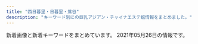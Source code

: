 ```yaml
---
title: "西日暮里・日暮里・鶯谷"
description: "キーワード別にの巨乳アジアン・チャイナエステ嬢情報をまとめました。"
---
```


新着画像と新着キーワードをまとめています。
2021年05月26日の情報です。

<DmmAffiliateIns />
<KeywordTable
  shops={
    [
    {
        "keywords": {},
        "img_links": [
            "http://www.es-minami.com/gals/sayuri2.jpg",
            "http://es-minami.com/images/mika1.jpg",
            "http://www.es-minami.com/img/riri1.jpg",
            "http://es-minami.com/images/nana1.jpg",
            "http://www.es-minami.com/images/sayuri1.jpg",
            "http://www.es-minami.com/images/riri1.jpg",
            "http://www.es-minami.com/gals/sakura1.jpg",
            "http://es-minami.com/gals/yuki1.jpg",
            "http://es-minami.com/gals/mika1.jpg",
            "http://es-minami.com/gals/rika1.jpg",
            "http://es-minami.com/img/mika1.jpg",
            "http://www.es-minami.com/images/mika2.jpg",
            "http://www.es-minami.com/images/sayuri2.jpg",
            "http://www.es-minami.com/images/yuki1.jpg",
            "http://www.es-minami.com/images/staff-bar.png",
            "http://www.es-minami.com/images/mika1.jpg",
            "http://www.es-minami.com/gals/mika1.jpg",
            "http://es-minami.com/img/yuki1.jpg",
            "http://www.es-minami.com/gals/yuki1.jpg",
            "http://es-minami.com/img/sayuri1.jpg",
            "http://es-minami.com/img/riri1.jpg",
            "http://www.es-minami.com/images/nana1.jpg",
            "http://www.es-minami.com/images/pick_staff6.jpg",
            "http://es-minami.com/gals/nana1.jpg",
            "http://es-minami.com/gals/sayuri1.jpg",
            "http://www.es-minami.com/images/mobole.png",
            "http://es-minami.com/img/nana1.jpg",
            "http://es-minami.com/images/sayuri2.jpg",
            "http://es-minami.com/images/sayuri1.jpg",
            "http://es-minami.com/gals/sayuri2.jpg",
            "http://es-minami.com/gals/mika2.jpg",
            "http://www.es-minami.com/img/nana1.jpg",
            "http://www.es-minami.com/images/news.png",
            "http://es-minami.com/images/rika1.jpg",
            "http://www.es-minami.com/img/yuki1.jpg",
            "http://www.es-minami.com/gals/sayuri1.jpg",
            "http://www.es-minami.com/images/rika1.jpg",
            "http://www.es-minami.com/gals/rika1.jpg",
            "http://www.es-minami.com/img/mika1.jpg",
            "http://es-minami.com/img/sayuri2.jpg",
            "http://es-minami.com/images/news.png",
            "http://es-minami.com/img/mika2.jpg",
            "http://es-minami.com/gals/sakura1.jpg",
            "http://es-minami.com/images/staff-bar.png",
            "http://es-minami.com/images/mika2.jpg",
            "http://www.es-minami.com/img/mika2.jpg",
            "http://www.es-minami.com/img/sayuri1.jpg",
            "http://es-minami.com/images/yuki1.jpg",
            "http://www.es-minami.com/img/sayuri2.jpg",
            "http://www.es-minami.com/gals/mika2.jpg",
            "http://es-minami.com/images/pick_staff6.jpg",
            "http://es-minami.com/images/riri1.jpg",
            "http://www.es-minami.com/gals/nana1.jpg",
            "http://es-minami.com/gals/riri1.jpg",
            "http://www.es-minami.com/gals/riri1.jpg",
            "http://es-minami.com/images/mobole.png"
        ],
        "url": "http://es-minami.com/",
        "station": "JR\u65e5\u66ae\u91cc\u99c5\u6771\u53e3",
        "name": "\u307f\u306a\u307f"
    },
    {
        "station": "JR\u65e5\u66ae\u91cc\u99c5\u5357\u53e3",
        "img_links": [
            "http://momo.tyo.cm/images/tit_com04.png",
            "http://momo.tyo.cm/photos/sites/53/2021/02/2021021607405882.jpg",
            "http://momo.tyo.cm/images/tit04.png",
            "http://momo.tyo.cm/images/tit_com02.png",
            "http://momo.tyo.cm/images/top_slider01.jpg",
            "http://momo.tyo.cm/images/tit_link01.png",
            "http://momo.tyo.cm/images/tit_com.png",
            "http://momo.tyo.cm/images/top_slider02.jpg",
            "http://momo.tyo.cm/images/border01.png",
            "http://momo.tyo.cm/images/nav_link01.png",
            "http://momo.tyo.cm/images/tit_com05.png",
            "http://momo.tyo.cm/images/nav_link06.png",
            "http://momo.tyo.cm/images/bg_pick.png",
            "http://momo.tyo.cm/images/nav_link02.png",
            "http://momo.tyo.cm/photos/sites/53/2021/02/2021021607405730.jpg",
            "http://momo.tyo.cm/images/pagetop.png",
            "http://momo.tyo.cm/images/tit_staff.png",
            "http://momo.tyo.cm/images/tit_com01.png",
            "http://momo.tyo.cm/images/tit01.png",
            "http://momo.tyo.cm/images/nav_link03.png",
            "http://momo.tyo.cm/photos/sites/53/2021/02/2021021607405578.jpg",
            "http://momo.tyo.cm/photos/sites/53/2021/02/2021021607405658.jpg",
            "http://momo.tyo.cm/images/nav_link05.png",
            "http://momo.tyo.cm/images/border02.png",
            "http://momo.tyo.cm/images/tit05.png",
            "http://momo.tyo.cm/images/news.png",
            "http://momo.tyo.cm/images/nav_link04.png",
            "http://momo.tyo.cm/images/tit_com03.png",
            "http://momo.tyo.cm/images/tit03.png",
            "http://momo.tyo.cm/images/tit02.png"
        ],
        "keywords": {
            "86": 15,
            "D": 20,
            "85": 5
        },
        "url": "http://momo.tyo.cm/",
        "name": "\u6843"
    },
    {
        "url": "http://minopom.xyz/",
        "img_links": [
            "http://www.minopom.xyz/picture/head.jpg",
            "http://www.minopom.xyz/uploads/allimg/210410/1-21041014500NX.jpg",
            "http://minopom.xyz/uploads/allimg/210410/1-21041014500NX.jpg",
            "http://www.minopom.xyz/uploads/allimg/210410/1-210410144PY50.jpg",
            "http://minopom.xyz/uploads/210406/1-2104061433121E.jpg",
            "http://www.minopom.xyz/picture/totop_04.png",
            "http://minopom.xyz/uploads/210406/1-210406143244C2.jpg",
            "http://minopom.xyz/uploads/allimg/210410/1-210410144U4934.jpg",
            "http://minopom.xyz/picture/img.site-builder.jpg",
            "http://minopom.xyz/uploads/210406/1-210406143111G0.jpg",
            "http://minopom.xyz/picture/room2.jpg",
            "http://minopom.xyz/uploads/allimg/210410/1-210410144PY50.jpg",
            "http://minopom.xyz/picture/head.jpg",
            "http://www.minopom.xyz/uploads/allimg/210410/1-2104101450455A.jpg",
            "http://minopom.xyz/uploads/allimg/210410/1-2104101450455A.jpg",
            "http://minopom.xyz/picture/totop_04.png",
            "http://minopom.xyz/uploads/210419/1-21041914162C16.jpg",
            "http://minopom.xyz/uploads/210430/1-2104301Q63S18.jpg",
            "http://www.minopom.xyz/uploads/allimg/210410/1-210410145124148.jpg",
            "http://minopom.xyz/picture/room1.jpg",
            "http://minopom.xyz/uploads/allimg/210410/1-210410145204C9.jpg",
            "http://www.minopom.xyz/uploads/allimg/210410/1-210410144U4934.jpg",
            "http://www.minopom.xyz/uploads/allimg/210410/1-21041014413S64.jpg",
            "http://minopom.xyz/picture/room3.jpg",
            "http://www.minopom.xyz/uploads/allimg/210406/1-21040614313L45.jpg",
            "http://minopom.xyz/uploads/allimg/210406/1-21040614313L45.jpg",
            "http://minopom.xyz/uploads/allimg/210410/1-21041014450GC.jpg",
            "http://minopom.xyz/uploads/allimg/210410/1-210410144323118.jpg",
            "http://minopom.xyz/uploads/allimg/210410/1-21041014413S64.jpg",
            "http://www.minopom.xyz/picture/img.site-builder.jpg",
            "http://minopom.xyz/uploads/allimg/210410/1-210410145124148.jpg"
        ],
        "station": "JR\u7530\u7aef\u99c5",
        "keywords": {
            "\u4e73": 3
        },
        "name": "\u30ed\u30fc\u30ba"
    },
    {
        "station": "JR\u9daf\u8c37\u99c5\u5317\u53e3",
        "url": "http://es-rlx.com/",
        "name": "\u5065\u7f8e\u5802",
        "img_links": [
            "http://es-rlx.com/img/ttl_mobile.png",
            "http://es-rlx.com/staff/yuki/01mb.jpg",
            "http://es-rlx.com/img/access/road02.jpg",
            "http://es-rlx.com/img/access/road04.jpg",
            "http://es-rlx.com/img/ttl_staff.png",
            "http://es-rlx.com/img/access/kanban.png",
            "http://es-rlx.com/pic/top1.jpg",
            "http://es-rlx.com/img/access/roaddm.png",
            "http://es-rlx.com/staff/sakura/01.jpg",
            "http://es-rlx.com/img/access/road03.jpg",
            "http://es-rlx.com/img/access/road01.jpg",
            "http://es-rlx.com/staff/yuki/01.jpg",
            "http://es-rlx.com/i/files/homeimg.jpg",
            "http://es-rlx.com/pic/top3.jpg",
            "http://es-rlx.com/img/youtube.jpg",
            "http://es-rlx.com/staff/minami/01mb.jpg",
            "http://es-rlx.com/staff/minami/01.jpg",
            "http://es-rlx.com/staff/sakura/01mb.jpg",
            "http://es-rlx.com/img/ttl_tnew.png",
            "http://es-rlx.com/pic/top2.jpg",
            "http://es-rlx.com/img/ttl_rec.png",
            "http://es-rlx.com/pic/head.png",
            "http://es-rlx.com/img/ft_tel.png"
        ],
        "keywords": {
            "C": 15
        }
    },
    {
        "img_links": [
            "http://chou.ies.bz/images/top.png",
            "http://chou.ies.bz/photos/sites/85/2020/12/2020121802483415.jpg",
            "http://chou.ies.bz/photos/sites/85/2019/12/2019120602315853.jpg",
            "http://chou.ies.bz/photos/sites/85/2020/10/2020100610370157.jpg",
            "http://chou.ies.bz/photos/sites/85/2019/07/2019070106330942.jpg",
            "http://chou.ies.bz/photos/sites/85/2019/07/2019070106340260.jpg",
            "http://chou.ies.bz/photos/sites/85/2019/07/2019070509385227.jpg",
            "http://chou.ies.bz/images/s_pick.png",
            "http://chou.ies.bz/photos/sites/85/2020/12/2020120204150858.jpg",
            "http://chou.ies.bz/images/n1.jpg",
            "http://chou.ies.bz/photos/sites/85/2019/07/2019070106333414.jpg",
            "http://chou.ies.bz/photos/sites/85/2021/04/2021042710033582.jpg",
            "http://chou.ies.bz/images/s1.png",
            "http://chou.ies.bz/images/mobile.png",
            "http://chou.ies.bz/photos/sites/85/2020/10/2020100610383828.jpg",
            "http://chou.ies.bz/photos/sites/85/2019/06/2019062803491517.jpg",
            "http://chou.ies.bz/images/s_news.png",
            "http://chou.ies.bz/images/s_staff.jpg",
            "http://chou.ies.bz/images/s3.png",
            "http://chou.ies.bz/photos/sites/85/2019/07/2019070106320474.jpg",
            "http://chou.ies.bz/photos/sites/85/2020/12/2020120204265615.jpg",
            "http://chou.ies.bz/images/n3.png",
            "http://chou.ies.bz/photos/sites/85/2021/05/2021051201142065.jpg",
            "http://chou.ies.bz/images/s_link.png"
        ],
        "url": "http://chou.ies.bz/",
        "name": "\u706f\u308a\u5c4b",
        "keywords": {
            "86": 8,
            "E": 1,
            "84": 2,
            "85": 1,
            "87": 2,
            "D": 11,
            "C": 1
        },
        "station": "JR\u897f\u65e5\u66ae\u91cc\u99c5"
    },
    {
        "keywords": {
            "C": 6
        },
        "url": "http://www.en-nippori.net/",
        "station": "JR\u65e5\u66ae\u91cc\u99c5\u6771\u53e3",
        "name": "\u7e01",
        "img_links": [
            "http://www.en-nippori.net/image/therapist/02.jpg",
            "http://www.en-nippori.net/image/therapist/06.jpg",
            "http://www.en-nippori.net/image/mainparts/images/navi01_05.jpg",
            "http://www.en-nippori.net/image/therapist/03.jpg",
            "http://www.en-nippori.net/image/therapist/04.jpg",
            "http://www.en-nippori.net/image/therapist/01.jpg",
            "http://www.en-nippori.net/image/mainparts/images/navi01_04.jpg",
            "http://www.en-nippori.net/image/mainparts/images/navi01_02.jpg",
            "http://www.en-nippori.net/image/mainparts/images/navi01_07.jpg",
            "http://www.en-nippori.net/image/mainparts/main.jpg",
            "http://www.en-nippori.net/image/index/top.jpg",
            "http://www.en-nippori.net/image/mainparts/images/navi01_03.jpg",
            "http://www.en-nippori.net/image/mainparts/images/navi01_06.jpg"
        ]
    },
    {
        "img_links": [
            "http://lillian.work/icon/google_plus.png",
            "http://lillian.work/room/esthe1.jpg",
            "http://lillian.work/room/esthe3.jpg",
            "http://lillian.work/room/room-l4.jpg",
            "http://lillian.work/images/main1.jpg",
            "http://lillian.work/staff/nana-l1.jpg",
            "http://lillian.work/room/esthe2.jpg",
            "http://lillian.work/button/staff.png",
            "http://lillian.work/staff/miki-s1.jpg",
            "http://lillian.work/room/room-l2.jpg",
            "http://lillian.work/images/footer-l.png",
            "http://lillian.work/images/clear.png",
            "http://lillian.work/images/main-sp.jpg",
            "http://lillian.work/room/tl1.jpg",
            "http://lillian.work/room/room-l1.jpg",
            "http://lillian.work/staff/nana-s1.jpg",
            "http://lillian.work/room/tl2.jpg",
            "http://lillian.work/room/tl3.jpg",
            "http://lillian.work/images/flower.png",
            "http://lillian.work/icon/twitter.png",
            "http://lillian.work/icon/line.png",
            "http://lillian.work/room/room-l3.jpg",
            "http://lillian.work/images/header3.png",
            "http://lillian.work/images/footer-r.png",
            "http://lillian.work/icon/facebook.png",
            "http://lillian.work/button/home.png",
            "http://lillian.work/staff/miki-l1.jpg"
        ],
        "url": "http://lillian.work/",
        "station": "JR\u9daf\u8c37\u99c5\u5317\u53e3",
        "name": "Oasis\uff5e\u30aa\u30a2\u30b7\u30b9",
        "keywords": {}
    },
    {
        "station": "JR\u897f\u65e5\u66ae\u91cc\u99c5",
        "url": "http://flowerscent.este.work/",
        "img_links": [
            "http://flowerscent.este.work/head_3_4691_1556258938113847.png",
            "http://flowerscent.este.work/2/uploadimg/1621772192.jpeg",
            "http://flowerscent.este.work/2/uploadimg/1621772225.jpg",
            "http://flowerscent.este.work/2/uploadimg/1600260826.jpg",
            "http://flowerscent.este.work/2/uploadimg/1599833697.jpg",
            "http://flowerscent.este.work/head_1_4691_1553674270167089.png",
            "http://flowerscent.este.work/head_2_4691_1553674270815382.png"
        ],
        "name": "\u3075\u308f\u3075\u308f",
        "keywords": {
            "84": 12,
            "86": 12,
            "87": 24,
            "D": 12,
            "E": 24,
            "83": 36,
            "C": 48
        }
    },
    {
        "img_links": [
            "http://www.mac-riraku106.xyz/static/picture/top-img01.png",
            "http://www.mac-riraku106.xyz/static/picture/call.png",
            "http://www.mac-riraku106.xyz/uploads/200501/1-200501145011C2.jpg",
            "http://www.mac-riraku106.xyz/static/picture/tel.png",
            "http://www.mac-riraku106.xyz/uploads/190723/34-1.jpg",
            "http://www.mac-riraku106.xyz/uploads/200501/1-200501144951148.jpg",
            "http://www.mac-riraku106.xyz/uploads/191008/1-19100Q5451M20.jpg",
            "http://www.mac-riraku106.xyz/static/picture/2.jpg",
            "http://www.mac-riraku106.xyz/uploads/191209/1-1912091229204E.jpg",
            "http://www.mac-riraku106.xyz/uploads/191106/1-191106092S0357.jpg",
            "http://www.mac-riraku106.xyz/uploads/190723/33-1.jpg",
            "http://www.mac-riraku106.xyz/uploads/190926/1-1Z926131T2408.jpg",
            "http://www.mac-riraku106.xyz/uploads/191106/1-191106092T0531.jpg",
            "http://www.mac-riraku106.xyz/uploads/191219/1-191219124141563.jpg",
            "http://www.mac-riraku106.xyz/uploads/200325/1-2003251H312V4.jpg",
            "http://www.mac-riraku106.xyz/uploads/190906/1-1ZZ612503C39.jpg",
            "http://www.mac-riraku106.xyz/static/picture/1.jpg",
            "http://www.mac-riraku106.xyz/uploads/191106/1-191106092J62Y.jpg",
            "http://www.mac-riraku106.xyz/uploads/200310/1-20031013091I08.jpg",
            "http://www.mac-riraku106.xyz/uploads/191219/1-19121912423J29.jpg",
            "http://www.mac-riraku106.xyz/uploads/200818/1-200QQ554231G.jpg",
            "http://www.mac-riraku106.xyz/uploads/190723/23-1.jpg",
            "http://www.mac-riraku106.xyz/uploads/190723/10-2.jpg",
            "http://www.mac-riraku106.xyz/static/picture/michi02.png",
            "http://www.mac-riraku106.xyz/uploads/190723/23-3.jpg",
            "http://www.mac-riraku106.xyz/uploads/200801/1-200P1110631926.jpg",
            "http://www.mac-riraku106.xyz/uploads/200501/1-200501145002a7.jpg",
            "http://www.mac-riraku106.xyz/static/picture/top-img02.png",
            "http://www.mac-riraku106.xyz/uploads/190723/10-1.jpg",
            "http://www.mac-riraku106.xyz/uploads/190723/25-1.jpg",
            "http://www.mac-riraku106.xyz/uploads/200801/1-200P1110412514.jpg",
            "http://www.mac-riraku106.xyz/uploads/200310/1-200310130Z0421.jpg",
            "http://www.mac-riraku106.xyz/static/picture/michi01.png",
            "http://www.mac-riraku106.xyz/uploads/200317/1-20031G4420c38.jpg",
            "http://www.mac-riraku106.xyz/uploads/200801/1-200P1110A4M2.jpg",
            "http://www.mac-riraku106.xyz/uploads/190723/23-2.jpg",
            "http://www.mac-riraku106.xyz/uploads/190723/1-2.jpg",
            "http://www.mac-riraku106.xyz/uploads/200310/1-200310130925920.jpg",
            "http://www.mac-riraku106.xyz/uploads/190826/1-1ZR6144611E0.jpg",
            "http://www.mac-riraku106.xyz/uploads/191008/1-19100Q5453V63.jpg",
            "http://www.mac-riraku106.xyz/uploads/190723/30-1.jpg",
            "http://www.mac-riraku106.xyz/uploads/200317/1-20031G44220J0.jpg",
            "http://www.mac-riraku106.xyz/uploads/190723/21-1.jpg",
            "http://www.mac-riraku106.xyz/uploads/191128/1-19112Q3102OP.jpg",
            "http://www.mac-riraku106.xyz/uploads/191128/1-19112Q3111UF.jpg",
            "http://www.mac-riraku106.xyz/uploads/191128/1-19112Q31009521.jpg",
            "http://www.mac-riraku106.xyz/uploads/200818/1-200QQ5535E92.jpg",
            "http://www.mac-riraku106.xyz/uploads/190926/1-1Z926131R6102.jpg",
            "http://www.mac-riraku106.xyz/uploads/200501/1-200501125300127.jpg",
            "http://www.mac-riraku106.xyz/uploads/190826/1-1ZR614462Qa.jpg",
            "http://www.mac-riraku106.xyz/static/picture/top-img03.png",
            "http://www.mac-riraku106.xyz/uploads/200818/1-200QQ55415J4.jpg",
            "http://www.mac-riraku106.xyz/uploads/200317/1-20031G44235R7.jpg",
            "http://www.mac-riraku106.xyz/uploads/200501/1-200501125251121.jpg",
            "http://www.mac-riraku106.xyz/uploads/200325/1-2003251H340B9.jpg",
            "http://www.mac-riraku106.xyz/uploads/190906/1-1ZZ6125225A4.jpg",
            "http://www.mac-riraku106.xyz/uploads/191209/1-191209123459153.jpg",
            "http://www.mac-riraku106.xyz/uploads/200501/1-200501125150516.jpg",
            "http://www.mac-riraku106.xyz/uploads/190723/1-1.jpg",
            "http://www.mac-riraku106.xyz/uploads/191209/1-191209122ZY50.jpg",
            "http://www.mac-riraku106.xyz/uploads/200501/1-200501125159161.jpg",
            "http://www.mac-riraku106.xyz/uploads/200608/1-20060Q02506204.jpg",
            "http://www.mac-riraku106.xyz/static/picture/top-img09.png",
            "http://www.mac-riraku106.xyz/uploads/200608/1-20060Q0251EY.jpg"
        ],
        "name": "\u306f\u305f\u3061",
        "keywords": {
            "94": 3,
            "85": 15,
            "F": 3,
            "C": 19,
            "E": 6,
            "D": 47,
            "86": 19
        },
        "url": "http://www.mac-riraku106.xyz/",
        "station": "JR\u65e5\u66ae\u91cc\u99c5\u5357\u53e3"
    },
    {
        "station": "JR\u897f\u65e5\u66ae\u91cc\u99c5",
        "url": "http://www.hohoemi.es-relax.info/",
        "img_links": [
            "http://www.hohoemi.es-relax.info/images/r01.jpg",
            "http://www.hohoemi.es-relax.info/images/r03.jpg",
            "http://www.hohoemi.es-relax.info/images/162-1.jpg",
            "http://www.hohoemi.es-relax.info/gals/mirai1.jpg",
            "http://www.hohoemi.es-relax.info/i/room/r01.jpg",
            "http://www.hohoemi.es-relax.info/images/r02.jpg",
            "http://www.hohoemi.es-relax.info/i/room/r02.jpg",
            "http://www.hohoemi.es-relax.info/gals/monika1.jpg",
            "http://www.hohoemi.es-relax.info/gals/karin1.jpg",
            "http://www.hohoemi.es-relax.info/images/newsbar.jpg",
            "http://www.hohoemi.es-relax.info/gals/nana1.jpg",
            "http://www.hohoemi.es-relax.info/i/room/r03.jpg",
            "http://www.hohoemi.es-relax.info/images/img02.jpg",
            "http://www.hohoemi.es-relax.info/images/r05.jpg",
            "http://www.hohoemi.es-relax.info/images/r04.jpg",
            "http://www.hohoemi.es-relax.info/gals/yuri1.jpg",
            "http://www.hohoemi.es-relax.info/i/room/r04.jpg",
            "http://www.hohoemi.es-relax.info/images/img04.jpg",
            "http://www.hohoemi.es-relax.info/gals/nanami1.jpg",
            "http://www.hohoemi.es-relax.info/gals/yuyu1.jpg",
            "http://www.hohoemi.es-relax.info/images/img03.jpg"
        ],
        "name": "\u307b\u307b\u3048\u307f",
        "keywords": {}
    },
    {
        "img_links": [
            "http://onkyoukou.tyo.cm/images/s_link.jpg",
            "http://onkyoukou.tyo.cm/photos/sites/88/2017/03/staff4.jpg",
            "http://onkyoukou.tyo.cm/images/mobile.jpg",
            "http://onkyoukou.tyo.cm/images/s_staff1.jpg",
            "http://onkyoukou.tyo.cm/images/s_pick.jpg",
            "http://onkyoukou.tyo.cm/photos/sites/88/2017/03/staff1.jpg",
            "http://onkyoukou.tyo.cm/images/nbj1.jpg",
            "http://onkyoukou.tyo.cm/images/s_staff.jpg",
            "http://onkyoukou.tyo.cm/images/acc2.jpg",
            "http://onkyoukou.tyo.cm/images/n3.jpg",
            "http://onkyoukou.tyo.cm/images/s_mobile.jpg",
            "http://onkyoukou.tyo.cm/images/n1.jpg",
            "http://onkyoukou.tyo.cm/images/acc3.jpg",
            "http://onkyoukou.tyo.cm/photos/sites/88/2020/03/2020030111163079.jpg",
            "http://onkyoukou.tyo.cm/images/top.png",
            "http://onkyoukou.tyo.cm/images/nbj3.jpg",
            "http://onkyoukou.tyo.cm/photos/sites/88/2017/03/staff2.jpg",
            "http://onkyoukou.tyo.cm/images/face_bj3.jpg",
            "http://onkyoukou.tyo.cm/images/s_news.jpg",
            "http://onkyoukou.tyo.cm/images/acc1.jpg",
            "http://onkyoukou.tyo.cm/images/face_bj.jpg",
            "http://onkyoukou.tyo.cm/images/s_face.jpg",
            "http://onkyoukou.tyo.cm/images/line.jpg"
        ],
        "url": "http://onkyoukou.tyo.cm/",
        "keywords": {
            "86": 3,
            "88": 6,
            "C": 13,
            "87": 3
        },
        "name": "\u6e29\u99a8\u6e2f-\u304a\u3093\u304d\u3087\u3046\u3053\u3046-",
        "station": "JR\u897f\u65e5\u66ae\u91cc\u99c5"
    },
    {
        "url": "https://mominoki.tyo.ac/",
        "img_links": [
            "https://mominoki.tyo.ac/images/room4.jpg",
            "https://mominoki.tyo.ac/photos/sites/41/2020/09/2020092804344656.jpg",
            "https://mominoki.tyo.ac/images/room2.jpg",
            "https://mominoki.tyo.ac/photos/sites/41/2021/03/202103150747058.jpg",
            "https://mominoki.tyo.ac/images/themes/pink/s_news.png",
            "https://mominoki.tyo.ac/images/themes/pink/s_link.png",
            "https://mominoki.tyo.ac/images/themes/pink/line.png",
            "https://mominoki.tyo.ac/images/themes/pink/s_ranking.png",
            "https://mominoki.tyo.ac/photos/sites/41/2020/09/2020092804344750.jpg",
            "https://mominoki.tyo.ac/images/room1.jpg",
            "https://mominoki.tyo.ac/photos/sites/41/2021/03/202103150746598.jpg",
            "https://mominoki.tyo.ac/images/themes/pink/s_staff.png",
            "https://mominoki.tyo.ac/photos/sites/41/2020/09/2020092801595154.jpg",
            "https://mominoki.tyo.ac/images/themes/pink/r3.jpg",
            "https://mominoki.tyo.ac/images/themes/pink/s_newface.png",
            "https://mominoki.tyo.ac/images/themes/pink/no2.png",
            "https://mominoki.tyo.ac/images/room3.jpg",
            "https://mominoki.tyo.ac/images/themes/pink/no1.png",
            "https://mominoki.tyo.ac/photos/sites/41/2020/11/2020111401222038.jpg",
            "https://mominoki.tyo.ac/images/themes/pink/s_pickup.png",
            "https://mominoki.tyo.ac/photos/sites/41/2020/09/2020092810535583.jpg",
            "https://mominoki.tyo.ac/images/themes/pink/mobile.jpg",
            "https://mominoki.tyo.ac/photos/sites/41/2020/09/2020092804344859.jpg"
        ],
        "name": "\u3082\u307f\u306e\u6728",
        "keywords": {
            "D": 24,
            "85": 12,
            "87": 8,
            "83": 4,
            "C": 15,
            "86": 4,
            "E": 4
        },
        "station": "\u753a\u5c4b\u99c51\u756a\u51fa\u53e3"
    },
    {
        "name": "\u548c\u5408 \u308f\u3054\u3046",
        "station": "JR\u65e5\u66ae\u91cc\u99c5\u6771\u53e3",
        "keywords": {
            "86": 8,
            "D": 7,
            "E": 1
        },
        "img_links": [
            "http://esthe-aroma.red/images/precau.png",
            "http://esthe-aroma.red/images/cg06.jpg",
            "http://esthe-aroma.red/images/staff_s.png",
            "http://esthe-aroma.red/images/cg01.jpg",
            "http://esthe-aroma.red/images/rec.png",
            "http://esthe-aroma.red/images/cg04.jpg",
            "http://esthe-aroma.red/images/cg02.jpg",
            "http://esthe-aroma.red/images/r1.jpg",
            "http://esthe-aroma.red/images/cg10.jpg",
            "http://esthe-aroma.red/link/menlog.jpg",
            "http://esthe-aroma.red/images/cg07.jpg",
            "http://esthe-aroma.red/images/top.png",
            "http://esthe-aroma.red/images/imm.jpg",
            "http://esthe-aroma.red/images/r2.jpg",
            "http://esthe-aroma.red/images/r4.jpg",
            "http://esthe-aroma.red/images/cg08.jpg",
            "http://esthe-aroma.red/images/cg03.jpg",
            "http://esthe-aroma.red/images/sruru.jpg",
            "http://esthe-aroma.red/images/news.png",
            "http://esthe-aroma.red/images/r3.jpg",
            "http://esthe-aroma.red/images/kan.jpg",
            "http://esthe-aroma.red/images/evetop.png"
        ],
        "url": "http://esthe-aroma.red/"
    },
    {
        "img_links": [
            "https://www.sofia-est.com/img/material/iph.png",
            "https://www.sofia-est.com/img/girl/thumb/s89_1.jpg",
            "https://www.sofia-est.com/img/girl/thumb/s99_1.jpg",
            "https://www.sofia-est.com/img/material/course_tanta2.png",
            "https://www.sofia-est.com/img/material/noimg_b.jpg",
            "https://www.sofia-est.com/img/material/page3_1_subt1.png",
            "https://www.sofia-est.com/img/material/photobig.jpg",
            "https://www.sofia-est.com/img/material/page3_1_subt2.png",
            "https://www.sofia-est.com/img/material/sd_rt_btn.png",
            "https://www.sofia-est.com/img/girl/list/s108_list.jpg",
            "https://www.sofia-est.com/img/girl/list/s100_list.jpg",
            "https://www.sofia-est.com/img/material/photo8.jpg",
            "https://www.sofia-est.com/img/girl/main/s108_1.jpg",
            "https://www.sofia-est.com/img/girl/thumb/s108_2.jpg",
            "https://www.sofia-est.com/img/girl/main/s100_1.jpg",
            "https://www.sofia-est.com/img/material/page4_subt1.png",
            "https://www.sofia-est.com/img/girl/list/s84_list.jpg",
            "https://www.sofia-est.com/img/material/mob_m1_rev1.jpg",
            "https://www.sofia-est.com/img/girl/main/s106_1.jpg",
            "https://www.sofia-est.com/img/girl/thumb/s106_4.jpg",
            "https://www.sofia-est.com/img/material/mob_youtube.png",
            "https://www.sofia-est.com/img/girl/pickup/pickup20190509222453.jpg",
            "https://www.sofia-est.com/img/material/top_about.png",
            "https://www.sofia-est.com/img/material/page3_subt1.png",
            "https://www.sofia-est.com/img/material/page5_subt2.png",
            "https://www.sofia-est.com/img/girl/list/s56_list.jpg",
            "https://www.sofia-est.com/img/girl/main/s56_1.jpg",
            "https://www.sofia-est.com/img/top/topslide20141211.jpg",
            "https://www.sofia-est.com/img/material/pagetop_rollout.png",
            "https://www.sofia-est.com/img/girl/thumb/s106_2.jpg",
            "https://www.sofia-est.com/img/girl/thumb/s100_2.jpg",
            "https://www.sofia-est.com/img/girl/thumb/s92_2.jpg",
            "https://www.sofia-est.com/img/material/page2_subt1.png",
            "https://www.sofia-est.com/img/material/gm2_rollout.png",
            "https://www.sofia-est.com/img/girl/main/s113_1.jpg",
            "https://www.sofia-est.com/img/girl/thumb/s81_1.jpg",
            "https://www.sofia-est.com/img/material/page5_subt1.png",
            "https://www.sofia-est.com/img/material/photo2.jpg",
            "https://www.sofia-est.com/img/girl/list/s113_list.jpg",
            "https://www.sofia-est.com/img/material/page6_subt3.png",
            "https://www.sofia-est.com/img/girl/main/s97_1.jpg",
            "https://www.sofia-est.com/img/material/top_newface.png",
            "https://www.sofia-est.com/img/material/top_kodawariimg1.jpg",
            "https://www.sofia-est.com/img/material/page4_subt2.png",
            "https://www.sofia-est.com/img/girl/thumb/s106_3.jpg",
            "https://www.sofia-est.com/img/girl/list/s99_list.jpg",
            "https://www.sofia-est.com/img/girl/mobilepickup/mobilepickup20200302124127.jpg",
            "https://www.sofia-est.com/img/material/gm4_rollout.png",
            "https://www.sofia-est.com/img/top/topslide20141210.jpg",
            "https://www.sofia-est.com/img/girl/pickup/pickup20191220093702.jpg",
            "https://www.sofia-est.com/img/material/mobileqr.png",
            "https://www.sofia-est.com/img/girl/thumb/s108_1.jpg",
            "https://www.sofia-est.com/img/girl/thumb/s113_1.jpg",
            "https://www.sofia-est.com/img/banner/koko_120x60.png",
            "https://www.sofia-est.com/img/material/course_tanta1.png",
            "https://www.sofia-est.com/img/material/page6_subt1.png",
            "https://www.sofia-est.com/img/girl/thumb/s92_1.jpg",
            "https://www.sofia-est.com/img/material/photo5.jpg",
            "https://www.sofia-est.com/img/material/top_movie.png",
            "https://www.sofia-est.com/img/material/top_twitter.png",
            "https://www.sofia-est.com/img/material/gm6_rollout.png",
            "https://www.sofia-est.com/img/material/courseoption_rev1.png",
            "https://www.sofia-est.com/img/material/photo6.jpg",
            "https://www.sofia-est.com/img/material/photo3.jpg",
            "https://www.sofia-est.com/img/girl/list/s57_list.jpg",
            "https://www.sofia-est.com/img/material/movieicon.png",
            "https://www.sofia-est.com/img/material/top_infomation.png",
            "https://www.sofia-est.com/img/material/mob_m4.jpg",
            "https://www.sofia-est.com/img/material/top_pickup.png",
            "https://www.sofia-est.com/img/girl/main/s92_1.jpg",
            "https://www.sofia-est.com/img/material/yakusoku.png",
            "https://www.sofia-est.com/img/girl/thumb/s113_2.jpg",
            "https://www.sofia-est.com/img/material/doublecourse_rev1.png",
            "https://www.sofia-est.com/img/material/coursepoint_rev2.png",
            "https://www.sofia-est.com/img/material/top_camp.png",
            "https://www.sofia-est.com/img/material/hosi5.png",
            "https://www.sofia-est.com/img/girl/pickup/pickup20191220093623.jpg",
            "https://www.sofia-est.com/img/girl/pickup/pickup20200111122329.jpg",
            "https://www.sofia-est.com/img/material/mob_m3_rev1.jpg",
            "https://www.sofia-est.com/img/material/noimg_m.jpg",
            "https://www.sofia-est.com/img/girl/main/s81_1.jpg",
            "https://www.sofia-est.com/img/girl/thumb/s100_1.jpg",
            "https://www.sofia-est.com/img/girl/thumb/s81_4.jpg",
            "https://www.sofia-est.com/img/material/page7_subt1.png",
            "https://www.sofia-est.com/img/girl/thumb/s56_1.jpg",
            "https://www.sofia-est.com/img/girl/thumb/s55_3.jpg",
            "https://www.sofia-est.com/img/girl/list/s92_list.jpg",
            "https://www.sofia-est.com/img/girl/main/s99_1.jpg",
            "https://www.sofia-est.com/img/girl/thumb/s108_3.jpg",
            "https://www.sofia-est.com/img/material/top_news.png",
            "https://www.sofia-est.com/img/girl/thumb/s81_5.jpg",
            "https://www.sofia-est.com/img/material/top_kodawari.png",
            "https://www.sofia-est.com/img/girl/thumb/s106_5.jpg",
            "https://www.sofia-est.com/img/girl/list/s106_list.jpg",
            "https://www.sofia-est.com/img/girl/thumb/s81_3.jpg",
            "https://www.sofia-est.com/img/girl/main/s89_1.jpg",
            "https://www.sofia-est.com/img/girl/thumb/s97_1.jpg",
            "https://www.sofia-est.com/img/material/movie_right_yaji.png",
            "https://www.sofia-est.com/img/girl/thumb/s56_2.jpg",
            "https://www.sofia-est.com/img/material/mob_m2_rev1.jpg",
            "https://www.sofia-est.com/img/material/movie20141210.jpg",
            "https://www.sofia-est.com/img/girl/list/s55_list.jpg",
            "https://www.sofia-est.com/img/material/page8_subt2.png",
            "https://www.sofia-est.com/img/material/page6_subt2.png",
            "https://www.sofia-est.com/img/material/movie_left_yaji.png",
            "https://www.sofia-est.com/img/girl/thumb/s55_1.jpg",
            "https://www.sofia-est.com/img/girl/thumb/s81_2.jpg",
            "https://www.sofia-est.com/img/girl/thumb/s55_2.jpg",
            "https://www.sofia-est.com/img/material/mob_m5.jpg",
            "https://www.sofia-est.com/img/girl/list/s97_list.jpg",
            "https://www.sofia-est.com/img/girl/list/s89_list.jpg",
            "https://www.sofia-est.com/img/material/gm1_rollout.png",
            "https://www.sofia-est.com/img/girl/list/s111_list.jpg",
            "https://www.sofia-est.com/img/girl/thumb/s97_2.jpg",
            "https://www.sofia-est.com/img/material/phototxt.jpg",
            "https://www.sofia-est.com/img/material/gm3_rollout.png",
            "https://www.sofia-est.com/img/material/photo7.jpg",
            "https://www.sofia-est.com/img/girl/list/s81_list.jpg",
            "https://www.sofia-est.com/img/girl/list/s94_list.jpg",
            "https://www.sofia-est.com/img/girl/main/s55_1.jpg",
            "https://www.sofia-est.com/img/girl/thumb/s99_2.jpg",
            "https://www.sofia-est.com/img/material/photo1.jpg",
            "https://www.sofia-est.com/img/material/page8_subt1.png",
            "https://www.sofia-est.com/img/material/gm5_rollout.png",
            "https://www.sofia-est.com/img/material/photo4.jpg",
            "https://www.sofia-est.com/img/top/topslide20150918.jpg",
            "https://www.sofia-est.com/img/girl/thumb/s106_1.jpg",
            "https://www.sofia-est.com/img/girl/thumb/s89_2.jpg",
            "https://www.sofia-est.com/img/what/coupon202009.png",
            "https://www.sofia-est.com/img/girl/list/s105_list.jpg"
        ],
        "station": "JR\u65e5\u66ae\u91cc\u99c5\u5357\u53e3",
        "url": "https://www.sofia-est.com/",
        "name": "\u30bd\u30d5\u30a3\u30a2",
        "keywords": {
            "\u30c0\u30a4\u30ca\u30de\u30a4\u30c8": 1,
            "G": 2,
            "\u30bb\u30af\u30b7\u30fc": 33
        }
    },
    {
        "url": "http://www.relax-mirai.info/",
        "station": "\u65e5\u66ae\u91cc\u99c5\u6771\u53e3",
        "name": "\u672a\u6765",
        "img_links": [
            "http://www.relax-mirai.info/images/sayuri1.jpg",
            "http://www.relax-mirai.info/gals/emi1.jpg",
            "http://www.relax-mirai.info/images/m04.jpg",
            "http://www.relax-mirai.info/images/m03.jpg",
            "http://www.relax-mirai.info/images/info02.jpg",
            "http://www.relax-mirai.info/images/qr.jpg",
            "http://www.relax-mirai.info/images/info01.jpg",
            "http://www.relax-mirai.info/images/m02.jpg",
            "http://www.relax-mirai.info/gals/kaka1.jpg",
            "http://www.relax-mirai.info/images/momo1.jpg",
            "http://www.relax-mirai.info/i/images/momo1.jpg",
            "http://www.relax-mirai.info/i/120/sayuri1.jpg",
            "http://www.relax-mirai.info/i/images/sayuri1.jpg",
            "http://www.relax-mirai.info/images/risa1.jpg",
            "http://www.relax-mirai.info/gals/risa1.jpg",
            "http://www.relax-mirai.info/gals/aki1.jpg"
        ],
        "keywords": {}
    }
]
}
/>
<DmmAffiliateScript />
